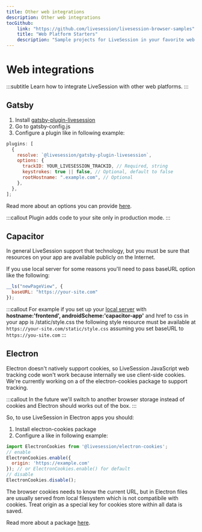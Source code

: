 ```yaml
---
title: Other web integrations
description: Other web integrations
tocGithub: 
    link: "https://github.com/livesession/livesession-browser-samples"
    title: "Web Platform Starters"
    description: "Sample projects for LiveSession in your favorite web platform."
---
```


# Web integrations
:::subtitle
Learn how to integrate LiveSession with other web platforms.
:::

## Gatsby
1. Install [gatsby-plugin-livesession](https://www.gatsbyjs.com/plugins/@livesession/gatsby-plugin-livesession)
2. Go to gatsby-config.js
3. Configure a plugin like in following example:
```js
plugins: [
  {
    resolve: `@livesession/gatsby-plugin-livesession`,
    options: {
      trackID: YOUR_LIVESESSION_TRACKID, // Required, string
      keystrokes: true || false, // Optional, default to false
      rootHostname: ".example.com", // Optional
    },
  },
];
```
Read more about an options you can provide [here](http://localhost:5175/docs/api/browser/methods).

:::callout
Plugin adds code to your site only in production mode.
:::

## Capacitor

In general LiveSession support that technology, but you must be sure that resources on your app are available publicly on the Internet.

If you use local server for some reasons you'll need to pass baseURL option like the following:
```js
__ls("newPageView", {
  baseURL: "https://your-site.com"
});
```
:::callout
For example if you set up your [local server](https://capacitorjs.com/docs/config#schema)
with **hostname:'frontend', androidScheme:'capacitor-app'** and 
href to css in your app is /static/style.css the following style resource must be available 
at `https://your-site.com/static/style.css` assuming you set baseURL to `https://you-site.com`
:::

## Electron
Electron doesn't natively support cookies, so LiveSession JavaScript web tracking code won't work because internally we use client-side cookies. We're currently working on a of the electron-cookies package to support tracking.

:::callout
In the future we'll switch to another browser storage instead of cookies and Electron should works out of the box.
:::

So, to use LiveSession in Electron apps you should:

1. Install electron-cookies package
2. Configure a like in following example:

```js
import ElectronCookies from '@livesession/electron-cookies';
// enable
ElectronCookies.enable({
  origin: 'https://example.com'
}); // or ElectronCookies.enable() for default
// disable
ElectronCookies.disable();
```
The browser cookies needs to know the current URL, but in Electron files are usually served from local filesystem which is not compatibile with cookies. Treat origin as a special key for cookies store within all data is saved.

Read more about a package [here](https://github.com/livesession/electron-cookies).